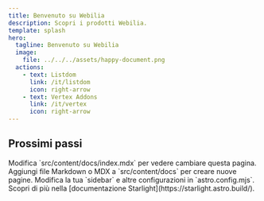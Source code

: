 ```yaml
---
title: Benvenuto su Webilia
description: Scopri i prodotti Webilia.
template: splash
hero:
  tagline: Benvenuto su Webilia
  image:
    file: ../../../assets/happy-document.png
  actions:
    - text: Listdom
      link: /it/listdom
      icon: right-arrow
    - text: Vertex Addons
      link: /it/vertex
      icon: right-arrow
---
```



## Prossimi passi

<CardGrid stagger>
        <Card title="Aggiorna contenuto" icon="pencil">
                Modifica `src/content/docs/index.mdx` per vedere cambiare questa pagina.
        </Card>
        <Card title="Aggiungi nuovo contenuto" icon="add-document">
                Aggiungi file Markdown o MDX a `src/content/docs` per creare nuove pagine.
        </Card>
        <Card title="Configura il tuo sito" icon="setting">
                Modifica la tua `sidebar` e altre configurazioni in `astro.config.mjs`.
        </Card>
        <Card title="Leggi la documentazione" icon="open-book">
                Scopri di più nella [documentazione Starlight](https://starlight.astro.build/).
        </Card>
</CardGrid>
